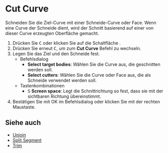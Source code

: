 
# Cut Curve

<Reference shortcut="C" command="Cut Curve" button="Links von der Befehlsleiste" />

Schneiden Sie die Ziel-Curve mit einer Schneide-Curve oder Face. Wenn eine Curve der Schneide dient, wird der Schnitt basierend auf einer von dieser Curve erzeugten Oberfläche gemacht.

1. Drücken Sie <kbd>C</kbd> oder klicken Sie auf die Schaltfläche <ButtonIcon type="button-cut" />.
2. Drücken Sie erneut <kbd>C</kbd>, um zum **Cut Curve** Befehl zu wechseln.
3. Legen Sie das Ziel und den Schneide fest.
   - <Kst>Befehlsdialog</Kst>
      - **Select target bodies**: Wählen Sie die Curve aus, die geschnitten werden soll.
      - **Select cutters**: Wählen Sie die Curve oder Face aus, die als Schneide verwendet werden soll.
   - <Kst>Tastenkombinationen</Kst>
      - <kbd>S</kbd> **Screen space**: Legt die Schnittrichtung so fest, dass sie mit der sichtbaren Richtung übereinstimmt.
4. Bestätigen Sie mit OK im Befehlsdialog oder klicken Sie mit der rechten Maustaste.

## Siehe auch
- [Unjoin](./unjoin)
- [Split Segment](./split-segment)
- [Trim](./trim)